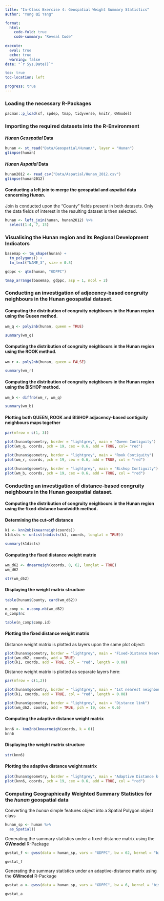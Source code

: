 ```yaml
---
title: "In-Class Exercise 4: Geospatial Weight Summary Statistics"
author: "Yung Qi Yang"

format: 
  html:
    code-fold: true
    code-summary: "Reveal Code"
    
execute: 
  eval: true
  echo: true
  warning: false
date: "`r Sys.Date()`"

toc: true
toc-location: left

progress: true
---
```


### Loading the necessary R-Packages

```r

pacman::p_load(sf, spdep, tmap, tidyverse, knitr, GWmodel)

```

### Importing the required datasets into the R-Environment

#### *Hunan* ***Geospatial*** Data

```r

hunan <- st_read("Data/Geospatial/Hunan/", layer = "Hunan")
glimpse(hunan)

```

#### *Hunan* ***Aspatial*** Data

```r

hunan2012 <- read_csv("Data/Aspatial/Hunan_2012.csv")
glimpse(hunan2012)

```

#### Conducting a left join to merge the geospatial and aspatial data concerning *Hunan*.

Join is conducted upon the "County" fields present in both datasets. Only the data fields of interest in the resulting dataset is then selected.

```r

hunan <- left_join(hunan, hunan2012) %>% 
  select(1:4, 7, 15)

```

### Visualising the Hunan region and its Regional Development Indicators

```r

basemap <- tm_shape(hunan) +
  tm_polygons() +
  tm_text("NAME_3", size = 0.5)

gdppc <- qtm(hunan, "GDPPC")

tmap_arrange(basemap, gdppc, asp = 1, ncol = 2)

```

### Conducting an investigation of adjecency-based congruity neighbours in the **Hunan** geospatial dataset.

#### Computing the distribution of congruity neighbours in the Hunan region using the **Queen** method.

```r

wm_q <- poly2nb(hunan, queen = TRUE)

summary(wm_q)

```

#### Computing the distribution of congruity neighbours in the Hunan region using the **ROOK** method.

```r

wm_r <- poly2nb(hunan, queen = FALSE)

summary(wm_r)

```

#### Computing the distribution of congruity neighbours in the Hunan region using the **BISHOP** method.

```r

wm_b <- diffnb(wm_r, wm_q)

summary(wm_b)

```

#### Plotting both **QUEEN**, **ROOK** and **BISHOP** adjacency-based contiguity neighbours maps together

```r

par(mfrow = c(1, 3))

plot(hunan$geometry, border = "lightgrey", main = "Queen Contiguity")
plot(wm_q, coords, pch = 19, cex = 0.6, add = TRUE, col= "red")

plot(hunan$geometry, border = "lightgrey", main = "Rook Contiguity")
plot(wm_r, coords, pch = 19, cex = 0.6, add = TRUE, col = "red")

plot(hunan$geometry, border = "lightgrey", main = "Bishop Contiguity")
plot(wm_b, coords, pch = 19, cex = 0.6, add = TRUE, col = "red")

```

### Conducting an investigation of distance-based congruity neighbours in the **Hunan** geospatial dataset.

#### Computing the distribution of congruity neighbours in the Hunan region using the fixed-distance bandwidth method.

#### Determining the cut-off distance

```r

k1 <- knn2nb(knearneigh(coords))
k1dists <- unlist(nbdists(k1, coords, longlat = TRUE))

summary(k1dists)

```

#### Computing the fixed distance weight matrix

```r

wm_d62 <- dnearneigh(coords, 0, 62, longlat = TRUE)
wm_d62

str(wm_d62)

```

#### Displaying the weight matrix structure

```r

table(hunan$County, card(wm_d62))

n_comp <- n.comp.nb(wm_d62)
n_comp$nc

table(n_comp$comp.id)

```

#### Plotting the fixed distance weight matrix

Distance weight matrix is plotted as layers upon the same plot object:

```r

plot(hunan$geometry, border = "lightgrey", main = "Fixed-Distance Nearest Neighbour within 62km")
plot(wm_d62, coords, add = TRUE)
plot(k1, coords, add = TRUE, col = "red", length = 0.08)

```

Distance weight matrix is plotted as separate layers here:

```r

par(mfrow = c(1,2))

plot(hunan$geometry, border = "lightgrey", main = "1st nearest neighbours")
plot(k1, coords, add = TRUE, col = "red", length = 0.08)

plot(hunan$geometry, border = "lightgrey", main = "Distance link")
plot(wm_d62, coords, add = TRUE, pch = 19, cex = 0.6)

```

#### Computing the adaptive distance weight matrix

```r

knn6 <- knn2nb(knearneigh(coords, k = 6))
knn6

```

#### Displaying the weight matrix structure

```r

str(knn6)

```

#### Plotting the adaptive distance weight matrix

```r

plot(hunan$geometry, border = "lightgrey", main = "Adaptive Distance k-Nearest Neighbours (k = 6)")
plot(knn6, coords, pch = 19, cex = 0.6, add = TRUE, col = "red")

```

### Computing Geographically Weighted Summary Statistics for the *hunan* geospatial data

Converting the *hunan* simple features object into a Spatial Polygon object class

```r

hunan_sp <- hunan %>% 
  as_Spatial()

```

Generating the summary statistics under a fixed-distance matrix using the **GWmodel** R-Package

```r

gwstat_f <- gwss(data = hunan_sp, vars = "GDPPC", bw = 62, kernel = "bisquare", adaptive = FALSE, longlat = TRUE)

gwstat_f

```

Generating the summary statistics under an adaptive-distance matrix using the **GWmodel** R-Package

```r

gwstat_a <- gwss(data = hunan_sp, vars = "GDPPC", bw = 6, kernel = "bisquare", adaptive = TRUE, longlat = TRUE)

gwstat_a

```
